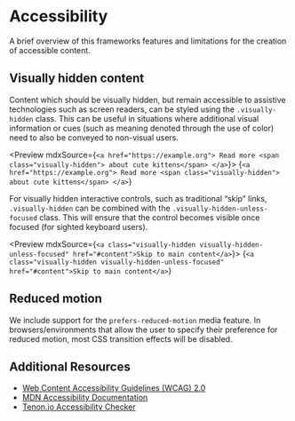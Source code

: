 
<Meta title="Overview|Accessibility" />

# Accessibility

A brief overview of this frameworks features and limitations for the creation of accessible content.

## Visually hidden content

Content which should be visually hidden, but remain accessible to assistive technologies such as screen readers, can be styled using the `.visually-hidden` class. This can be useful in situations where additional visual information or cues (such as meaning denoted through the use of color) need to also be conveyed to non-visual users.

<Preview mdxSource={`
  <a href="https://example.org">
    Read more
    <span class="visually-hidden"> about cute kittens</span>
  </a>
`}>
  <Story name="Visually Hidden" height="100px">
    {`
      <a href="https://example.org">
        Read more
        <span class="visually-hidden"> about cute kittens</span>
      </a>
    `}
  </Story>
</Preview>

For visually hidden interactive controls, such as traditional “skip” links, `.visually-hidden` can be combined with the `.visually-hidden-unless-focused` class. This will ensure that the control becomes visible once focused (for sighted keyboard users).

<Preview mdxSource={`
  <a class="visually-hidden visually-hidden-unless-focused" href="#content">Skip to main content</a>
`}>
  <Story name="Visually Hidden Unless Focused" height="100px">
    {`
      <a class="visually-hidden visually-hidden-unless-focused" href="#content">Skip to main content</a>
    `}
  </Story>
</Preview>

## Reduced motion

We include support for the `prefers-reduced-motion` media feature. In browsers/environments that allow the user to specify their preference for reduced motion, most CSS transition effects will be disabled.

## Additional Resources

- [Web Content Accessibility Guidelines (WCAG) 2.0](https://www.w3.org/TR/WCAG20/)
- [MDN Accessibility Documentation](https://developer.mozilla.org/en-US/docs/Web/Accessibility)
- [Tenon.io Accessibility Checker](https://tenon.io)
